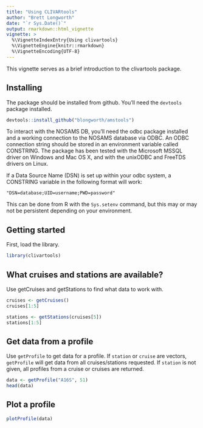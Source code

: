 ```yaml
---
title: "Using CLIVARtools"
author: "Brett Longworth"
date: "`r Sys.Date()`"
output: rmarkdown::html_vignette
vignette: >
  %\VignetteIndexEntry{Using clivartools}
  %\VignetteEngine{knitr::rmarkdown}
  %\VignetteEncoding{UTF-8}
---
```


This vignette serves as a brief introduction to the clivartools package.

## Installing

The package should be installed from github. You'll need the `devtools` package
installed.

```r
devtools::install_github("blongworth/amstools")
```
To interact with the NOSAMS DB, you'll need the odbc package installed and
a working connection to the NOSAMS database via ODBC. An ODBC connection string
should be stored in an environment variable called CONSTRING. The package has
been tested with the Microsoft MSSQL driver on Windows and Mac OS X, and with
the unixODBC and FreeTDS drivers on Linux.

If a Data Source Name (DSN) is set up within your odbc system, a CONSTRING
variable in the following format will work:

```
"DSN=database;UID=username;PWD=password"
```

This can be done from R with the `Sys.setenv` command, but this may or may not
be persistent depending on your environment.

## Getting started

First, load the library.

```r
library(clivartools)
```

## What cruises and stations are available?

Use getCruises and getStations to find what data to work with.

```r
cruises <- getCruises()
cruises[1:5]

stations <- getStations(cruises[5])
stations[1:5]
```

## Get data from a profile

Use `getProfile` to get data for a profile. If `station` or `cruise` are vectors, `getProfile` will get data from all cruises/stations requested. If `station` is not given, all profiles from a cruise or cruises are returned.

```r
data <- getProfile("A16S", 51)
head(data)
```

## Plot a profile

```r
plotProfile(data)
```

